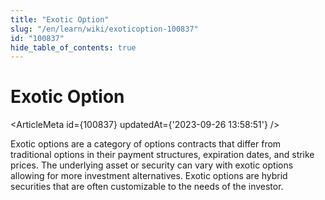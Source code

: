 ```yaml
---
title: "Exotic Option"
slug: "/en/learn/wiki/exoticoption-100837"
id: "100837"
hide_table_of_contents: true
---
```



# Exotic Option

<ArticleMeta id={100837} updatedAt={'2023-09-26 13:58:51'} />
<div className='border-solid border-b border-t-0 my-4 border-[var(--ifm-color-gray-300)]' />

Exotic options are a category of options contracts that differ from traditional options in their payment structures, expiration dates, and strike prices. The underlying asset or security can vary with exotic options allowing for more investment alternatives. Exotic options are hybrid securities that are often customizable to the needs of the investor.
